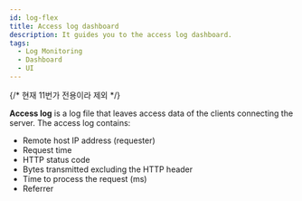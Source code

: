 ```yaml
---
id: log-flex
title: Access log dashboard
description: It guides you to the access log dashboard.
tags:
  - Log Monitoring
  - Dashboard
  - UI
---
```


{/* 현재 11번가 전용이라 제외 */}

**Access log** is a log file that leaves access data of the clients connecting the server. The access log contains: 

- Remote host IP address (requester)
- Request time
- HTTP status code
- Bytes transmitted excluding the HTTP header
- Time to process the request (ms)
- Referrer
